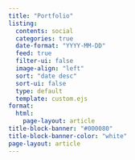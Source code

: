 ```yaml
---
title: "Portfolio"
listing:
  contents: social
  categories: true
  date-format: "YYYY-MM-DD"
  feed: true
  filter-ui: false
  image-align: "left"
  sort: "date desc"
  sort-ui: false
  type: default
  template: custom.ejs
format: 
  html:
    page-layout: article
title-block-banner: "#000080"
title-block-banner-color: "white"
page-layout: article
---
```

